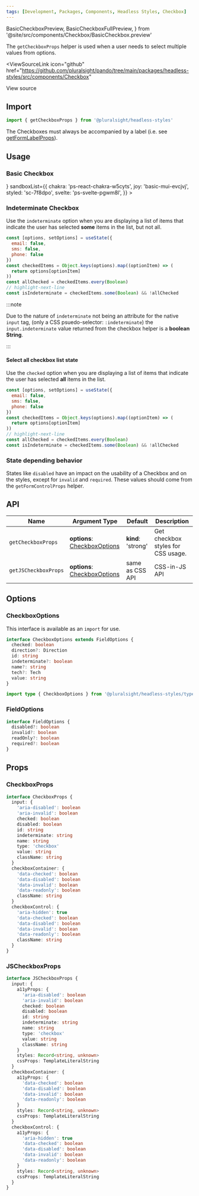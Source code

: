 ```yaml
---
tags: [Development, Packages, Components, Headless Styles, Checkbox]
---
```


<!-- TODO: As of 2.0.0-beta.17 live-codeblock do not support imports. -->
<!-- Keep an eye out so we can kill the components we are importing in. -->
<!-- https://docusaurus.io/docs/markdown-features/code-blocks#imports -->

  BasicCheckboxPreview,
  BasicCheckboxFullPreview,
} from '@site/src/components/Checkbox/BasicCheckbox.preview'

The `getCheckboxProps` helper is used when a user needs to select multiple values from options.

<ViewSourceLink
  icon="github"
  href="https://github.com/pluralsight/pando/tree/main/packages/headless-styles/src/components/Checkbox"
>
  View source
</ViewSourceLink>

## Import

```javascript
import { getCheckboxProps } from '@pluralsight/headless-styles'
```

The Checkboxes must always be accompanied by a label (i.e. see [getFormLabelProps](./FormControl.mdx)).

## Usage

### Basic Checkbox

<BasicCheckbox />
<LiveExampleTabs
  fullCode={<BasicCheckboxFullPreview />}
  sandboxList={{
    chakra: 'ps-react-chakra-w5cyts',
    joy: 'basic-mui-evcjvj',
    styled: 'sc-7f8dpo',
    svelte: 'ps-svelte-pgwm8l',
  }}
>
  <BasicCheckboxPreview />
</LiveExampleTabs>

### Indeterminate Checkbox

Use the `indeterminate` option when you are displaying a list of items that indicate the user has selected **some** items in the list, but not all.

<IndeterminateCheckbox />

```jsx
const [options, setOptions] = useState({
  email: false,
  sms: false,
  phone: false
})
const checkedItems = Object.keys(options).map((optionItem) => (
  return options[optionItem]
))
const allChecked = checkedItems.every(Boolean)
// highlight-next-line
const isIndeterminate = checkedItems.some(Boolean) && !allChecked
```

:::note

Due to the nature of `indeterminate` not being an attribute for the native `input` tag, (only a CSS psuedo-selector: `:indeterminate`) the `input.indeterminate` value returned from the checkbox helper is a **boolean String**.

:::

#### Select all checkbox list state

Use the `checked` option when you are displaying a list of items that indicate the user has selected **all** items in the list.

<SelectAllCheckbox />

```jsx
const [options, setOptions] = useState({
  email: false,
  sms: false,
  phone: false
})
const checkedItems = Object.keys(options).map((optionItem) => (
  return options[optionItem]
))
// highlight-next-line
const allChecked = checkedItems.every(Boolean)
const isIndeterminate = checkedItems.some(Boolean) && !allChecked
```

### State depending behavior

States like `disabled` have an impact on the usability of a Checkbox and on the styles, except for `invalid` and `required`. These values should come from the `getFormControlProps` helper.

<CheckboxStates />

## API

| Name                 | Argument Type                                    | Default            | Description                        |
| -------------------- | ------------------------------------------------ | ------------------ | ---------------------------------- |
| `getCheckboxProps`   | **options**: [CheckboxOptions](#checkboxoptions) | **kind**: 'strong' | Get checkbox styles for CSS usage. |
| `getJSCheckboxProps` | **options**: [CheckboxOptions](#checkboxoptions) | same as CSS API    | CSS-in-JS API                      |

## Options

### CheckboxOptions

This interface is available as an `import` for use.

```typescript
interface CheckboxOptions extends FieldOptions {
  checked: boolean
  direction?: Direction
  id: string
  indeterminate?: boolean
  name?: string
  tech?: Tech
  value: string
}
```

```typescript title="Import example"
import type { CheckboxOptions } from '@pluralsight/headless-styles/types'
```

### FieldOptions

```typescript
interface FieldOptions {
  disabled?: boolean
  invalid?: boolean
  readOnly?: boolean
  required?: boolean
}
```

## Props

### CheckboxProps

```typescript
interface CheckboxProps {
  input: {
    'aria-disabled': boolean
    'aria-invalid': boolean
    checked: boolean
    disabled: boolean
    id: string
    indeterminate: string
    name: string
    type: 'checkbox'
    value: string
    className: string
  }
  checkboxContainer: {
    'data-checked': boolean
    'data-disabled': boolean
    'data-invalid': boolean
    'data-readonly': boolean
    className: string
  }
  checkboxControl: {
    'aria-hidden': true
    'data-checked': boolean
    'data-disabled': boolean
    'data-invalid': boolean
    'data-readonly': boolean
    className: string
  }
}
```

### JSCheckboxProps

```typescript
interface JSCheckboxProps {
  input: {
    a11yProps: {
      'aria-disabled': boolean
      'aria-invalid': boolean
      checked: boolean
      disabled: boolean
      id: string
      indeterminate: string
      name: string
      type: 'checkbox'
      value: string
      className: string
    }
    styles: Record<string, unknown>
    cssProps: TemplateLiteralString
  }
  checkboxContainer: {
    a11yProps: {
      'data-checked': boolean
      'data-disabled': boolean
      'data-invalid': boolean
      'data-readonly': boolean
    }
    styles: Record<string, unknown>
    cssProps: TemplateLiteralString
  }
  checkboxControl: {
    a11yProps: {
      'aria-hidden': true
      'data-checked': boolean
      'data-disabled': boolean
      'data-invalid': boolean
      'data-readonly': boolean
    }
    styles: Record<string, unknown>
    cssProps: TemplateLiteralString
  }
}
```
